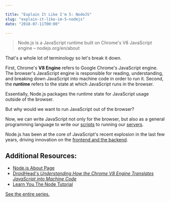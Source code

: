 ```yaml
---

title: "Explain It Like I'm 5: NodeJS"
slug: "explain-it-like-im-5-nodejs"
date: "2018-07-11T00:00"

---
```


> Node.js is a JavaScript runtime built on Chrome's V8 JavaScript engine
> – nodejs.org/en/about

That's a whole lot of terminology so let's break it down.

First, Chrome's __V8 Engine__ refers to Google Chrome's JavaScript engine. The browser's JavaScript engine is responsible for reading, understanding, and breaking down JavaScript into machine code in order to run it. Second, the __runtime__ refers to the state at which JavaScript runs in the browser. 

Essentially, Node.js packages the runtime state for JavaScript usage outside of the browser.

But why would we want to run JavaScript out of the browser?

Now, we can write JavaScript not only for the browser, but also as a general programming language to write our [scripts](/blog/explain-it-like-im-5-scripts) to running our [servers](/blog/explain-it-like-im-5-servers). 

Node.js has been at the core of JavaScript's recent explosion in the last few years, driving innovation on the [frontend and the backend](explain-it-like-im-5-frontend-backend-and-full-stack). 

## Additional Resources:

- [Node.js About Page](https://nodejs.org/en/about/)
- [DroidHead's *Understanding How the Chrome V8 Engine Translates JavaScript into Machine Code*](https://medium.freecodecamp.org/understanding-the-core-of-nodejs-the-powerful-chrome-v8-engine-79e7eb8af964)
- [Learn You The Node Tutorial](https://github.com/workshopper/learnyounode)

[See the entire series.](/series/explain-like-im-5)